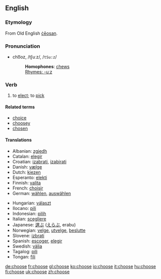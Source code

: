 ==English==
===Etymology===
From Old English [[ceosan|ċēosan]].

===Pronunciation===
*cho͞oz, /tʃuːz/, /<tt>tSu:z</tt>/
*:'''Homophones''': [[chew]]s
*:[[Rhymes:English:-uːz|Rhymes: -uːz]]

=== Verb ===
{{irregverb|choose|[[chooses]]|[[chose]]|[[chosen]]|[[choosing]]}}
# to [[elect]]; to [[pick]]

====Related terms====
*[[choice]]
*[[choosey]]
*[[chosen]]

==== Translations ====
{{top}}
*Albanian: [[zgjedh]]
*Catalan: [[elegir]]
*Croatian: [[izabrati]], [[izabirati]]
*Danish: [[vælge]]
*Dutch: [[kiezen]]
*Esperanto: [[elekti]]
*Finnish: [[valita]]
*French: [[choisir]]
*German: [[wählen]], [[auswählen]]
{{mid}}
*Hungarian: [[választ]]
*Ilocano: [[pili]]
*Indonesian: [[pilih]]
*Italian: [[scegliere]]
*Japanese: [[選ぶ]] ([[えらぶ]], erabu)
*Norwegian: [[velge]], [[utvelge]], [[beslutte]]
*Slovene: [[izbrati]]
*Spanish: [[escoger]], [[elegir]]
*Swedish: [[välja]]
*Tagalog: [[pili]]
*Tongan: [[fili]]
{{bottom}}

[[de:choose]]
[[fr:choose]]
[[gl:choose]]
[[ko:choose]]
[[io:choose]]
[[it:choose]]
[[hu:choose]]
[[fi:choose]]
[[uk:choose]]
[[zh:choose]]